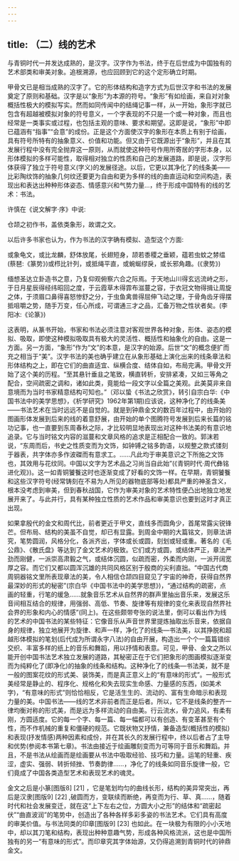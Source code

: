 ```yaml
---
---
---
```

title: （二）线的艺术
---



与青铜时代一并发达成熟的，是汉字。汉字作为书法，终于在后世成为中国独有的艺术部类和审美对象。追根溯源，也应回顾到它的这个定形确立时期。

甲骨文已是相当成熟的汉字了。它的形体结构和造字方式为后世汉字和书法的发展奠定了原则和基础。汉字是以“象形”为本源的符号。“象形”有如绘画，来自对对象概括性极大的模拟写实。然而如同传闻中的结绳记事一样，从一开始，象形字就已包含有超越被模拟对象的符号意义，一个字表现的不只是一个或一种对象，而且也经常是一类事实或过程，也包括主观的意味、要求和期望。这即是说，“象形”中即已蕴涵有“指事”“会意”的成份。正是这个方面使汉字的象形在本质上有别于绘画，具有符号所特有的抽象意义、价值和功能。但又由于它既源出于“象形”，并且在其发展行程中没有完全抛弃这一原则，从而就使这种符号作用所寄居的字形本身，以形体模拟的多样可能性，取得相对独立的性质和自己的发展道路，即是说，汉字形体获得了独立于符号意义(字义)的发展径途。以后，它更以其净化了的线条美——比彩陶纹饰的抽象几何纹还要更为自由和更为多样的线的曲直运动和空间构造，表现出和表达出种种形体姿态、情感意兴和气势力量…，终于形成中国特有的线的艺术：书法。

许慎在《说文解字·序》中说:

仓颉之初作书，盖依类象形，故谓之文。





以后许多书家也认为，作为书法的汉字确有模拟、造型这个方面:

或象龟文，或比龙麟，舒体放尾，长翅短身，颉若黍稷之垂颖，蕴若虫蚊之棼缊(蔡琶:《篆势》)或栉比针列，或抵绳平直，或蜿蜒缪戾，或长邪角趣。(《隶势》)



缅想圣达立卦造书之意，乃复仰观俯察六合之际焉。于天地山川得玄远流峙之形，于日月星辰得经纬昭回之度，于云霞草木得霏布滋蔓之容，于衣冠文物得揖让周旋之体，于须眉口鼻得喜怒惨舒之分，于虫鱼禽兽得屈伸飞动之理，于骨角齿牙得摆抵咀嚼之势，随手万变，任心所成，可谓通三才之品，汇备万物之性状者矣。(李阳冰:《论篆》)



这表明，从篆书开始，书家和书法必须注意对客观世界各种对象，形体、姿态的模拟、吸取，即使这种模拟吸取具有极大的灵活性、概括性和抽象化的自由。这是一方面。另一方面，“象形”作为“文”的本意，是汉字的始源。后世“文”的概念便扩而充之相当于“美”。汉字书法的美也确乎建立在从象形基础上演化出来的线条章法和形体结构之上，即在它们的曲直适宜、纵横合度、结体自如，布局完满。甲骨文开始了这个美的历程。“至其悬针垂韭之笔致，横直转析，安排紧凑，又如三等角之配合，空间疏密之调和，诸如此类，竟能给一段文字以全篇之美观。此美莫非来自意境而为当时书家精意结构可知也。”（邓以蛰《书法之欣赏》，转引自宗白华:《中国书法中的美学思想》，《析学研究》1962年第1期)应该说，这种净化了的线条美——书法艺术在当时远远不是自觉的。就是到钟鼎金文的数百年过程中，由开始的图画形体发展到后来的线的着意舒展，由开始的单个图腾符号发展到后来长篇的铭功记事，也一直要到东周春秋之际，才比较明显地表现出对这种书法美的有意识地追录。它与当时铭文内容的滋蔓和文章风格的追求是正相配合一致的。郭沫若说，“东周而后，书史之性质变而为文饰，如钟镈之铭多韵语，以规整之款式镂刻于器表，共字体亦多作波磔而有意求工。……凡此均于审美意识之下所施之文饰也，其效用与花纹同。中国以文字为艺术品之习尚当自此始”(《青铜时代·周代彝铭进化观》)。这一如青铜饕餮这时也逐渐变成了好看的文饰一样。在早期，青铜饕餮和这些汉字符号(经常铸刻在不易为人所见的器物底部等处)都具严重的神圣含义，根本没考虑到审美，但到春秋战国，它作为审美对象的艺术特性便凸出地独立地发展开来了。与此并行，具有某种独立性质的艺术作品和审美意识也要到这时才真正出现。

如果拿殷代的金文和周代比，前者更近于甲文，直线多而圆角少，首尾常露尖锐锋芒。但布局、结构的美虽不自觉，却已有显露。到周金中期的大篇铭文，则章法讲究，笔势圆润，风格分化，各派齐出，字体或长或圆，刻划或轻或重。著名的《毛公鼎》、《散氏盘》等达到了金文艺术的极致。它们或方或圆，或结体严正，章法严劲而刚健，一派崇高肃毅之气，或结体沉圆，似疏而密，外柔而内刚，一派开阔宽厚之容。而它们又都以圆浑沉雄的共同风格区别于殷商的尖利直拙。“中国古代商周铜器铭文里所表现章法的美，令人相信仓颉四目窥见了宇宙的神奇，获得自然界最深妙的形式的秘密”(宗白华《中国书法中的美学思想》)，“通过结构的疏密，点画的轻重，行笔的缓急……就象音乐艺术从自然界的群声里抽出音乐来，发展这乐音间相互结合的规律，用强弱、高低、节奏、旋律等有规律的变化来表现自然界社会界的形象和内心的情感”(同上)。在这些颇带夸张的说法里，倒可以看出作为线的艺术的中国书法的某些特征：它像音乐从声音世界里提炼抽取出乐音来，依据自身的规律，独立地展开为旋律、和声一样，净化了的线条—书法美，以其挣脱和超越形体模拟的笔划(后代成为所谓永字八法)的自由开展，构造出一个个一篇篇错综交织、丰富多样的纸上的音乐和舞蹈，用以抒情和表意。可见，甲骨、金文之所以能开创中国书法艺术独立发展的道路，其秘密正在于它们把象形的图画模拟逐渐变而为纯粹化了(即净化)的抽象的线条和结构。这种净化了的线条—书法美，就不是一般的图案花纹的形式美、装饰美，而是真正意义上的“有意味的形式”。一般形式美经常是静止的、程序化、规格化和失去现实生命感、力量感的东西，(如美术字)，“有意味的形式”则恰恰相反，它是活生生的、流动的、富有生命暗示和表现力量的美。中国书法——线的艺术非前者而正是后者。所以，它不是线条的整齐一律均衡对称的形式美，而是远为多样流动的自由美。行云流水，骨力追风，有柔有刚，方圆适度。它的每一个字、每一篇、每一幅都可以有创造、有变革甚至有个性，而不作机械的重复和僵硬的规范。它既状物又抒情，兼备造型(概括性的模拟)和表现(抒发情感)两种因素和成份，并在其长久的发展行程中，终以后者占了主导和优势(参阅本书第七章)。书法由接近于绘画雕刻变而为可等同于音乐和舞蹈。并且，不是书法从绘画而是绘画要从书法中吸取经验、技巧和力量。运笔的轻重、疾涩，虚实、强弱、转折倾挫、节奏韵律……，净化了的线条如同音乐旋律一般，它们竟成了中国各类造型艺术和表现艺术的魂灵。

金文之后是小篆[图版8] [21] ，它是笔划均匀的曲线长形，结构的美异常突出，再后是汉隶[图版9] [22] ,破圆而方，变联续而断绝，再变而为行、草、真……，随着时代和社会发展变迁，就在这“上下左右之位，方圆大小之形”的结体和“疏密起伏”“曲直波润”的笔势中，创造出了各种各样多彩多姿的书法艺术。它们具有高度的审美价值。与书法同类的印章[图版9] [23] 也如此。在一块极为有限的小小天地中，却以其刀笔和结构，表现出种种意趣气势，形成各种风格流派，这也是中国所独有的另一“有意味的形式”。而印章究其字体始源，又仍得追溯到青铜时代的钟鼎金文。